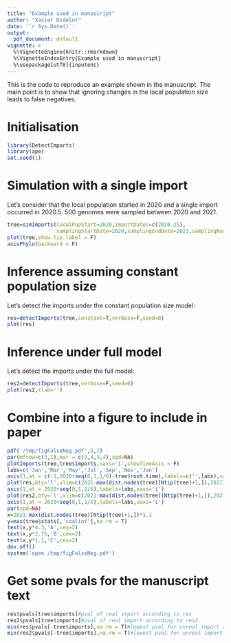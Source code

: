 ```yaml
---
title: "Example used in manuscript"
author: "Xavier Didelot"
date: '`r Sys.Date()`'
output:
  pdf_document: default
vignette: >
  %\VignetteEngine{knitr::rmarkdown}
  %\VignetteIndexEntry{Example used in manuscript}
  %\usepackage[utf8]{inputenc}
---
```


This is the code to reproduce an example shown in the manuscript.
The main point is to show that ignoring changes in the local population size
leads to false negatives.

# Initialisation

```r
library(DetectImports)
library(ape)
set.seed(1)
```

# Simulation with a single import

Let's consider that the local population started in 2020 and a single import occurred in 2020.5.
500 genomes were sampled between 2020 and 2021.

```r
tree=simImports(localPopStart=2020,importDates=c(2020.25),
                samplingStartDate=2020,samplingEndDate=2021,samplingNumber=500,globalNeg = 0.01)
plot(tree,show.tip.label = F)
axisPhylo(backward = F)
```

# Inference assuming constant population size

Let's detect the imports under the constant population size model:

```r
res=detectImports(tree,constant=T,verbose=F,seed=0)
plot(res)
```

# Inference under full model

Let's detect the imports under the full model:

```r
res2=detectImports(tree,verbose=F,seed=0)
plot(res2,xlab='')
```

# Combine into a figure to include in paper

```r
pdf('/tmp/figFalseNeg.pdf',5,7)
par(mfrow=c(3,1),mar = c(3,4,3,4),xpd=NA)
plotImports(tree,tree$imports,xaxs='i',showTimeAxis = F)
labs=c('Jan','Mar','May','Jul','Sep','Nov','Jan')
axis(1,at = c(-1,2020+seq(0,1,1/6)-tree$root.time),labels=c('',labs),xaxs='i')
plot(res,bty='l',xlim=c(2021-max(dist.nodes(tree)[Ntip(tree)+1,]),2021),xaxs='i',xlab='',xaxt='n')
axis(1,at = 2020+seq(0,1,1/6),labels=labs,xaxs='i')
plot(res2,bty='l',xlim=c(2021-max(dist.nodes(tree)[Ntip(tree)+1,]),2021),xaxs='i',xlab='',xaxt='n')
axis(1,at = 2020+seq(0,1,1/6),labels=labs,xaxs='i')
par(xpd=NA)
x=2021-max(dist.nodes(tree)[Ntip(tree)+1,])*1.1
y=max(tree$stats[,'coalint'],na.rm = T)
text(x,y*4.3,'A',cex=2)
text(x,y*2.75,'B',cex=2)
text(x,y*1.1,'C',cex=2)
dev.off()
system('open /tmp/figFalseNeg.pdf')
```

# Get some pvals for the manuscript text
```r
res$pvals[tree$imports]#pval of real import according to res
res2$pvals[tree$imports]#pval of real import according to res2
min(res$pvals[-tree$imports],na.rm = T)#lowest pval for unreal import according to res
min(res2$pvals[-tree$imports],na.rm = T)#lowest pval for unreal import according to res2
```
